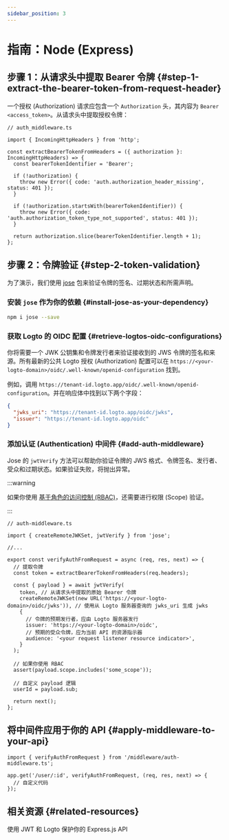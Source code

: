 ```yaml
---
sidebar_position: 3
---
```


# 指南：Node (Express)

## 步骤 1：从请求头中提取 Bearer 令牌 \{#step-1-extract-the-bearer-token-from-request-header}

一个授权 (Authorization) 请求应包含一个 `Authorization` 头，其内容为 `Bearer <access_token>`。从请求头中提取授权令牌：

```tsx
// auth_middleware.ts

import { IncomingHttpHeaders } from 'http';

const extractBearerTokenFromHeaders = ({ authorization }: IncomingHttpHeaders) => {
  const bearerTokenIdentifier = 'Bearer';

  if (!authorization) {
    throw new Error({ code: 'auth.authorization_header_missing', status: 401 });
  }

  if (!authorization.startsWith(bearerTokenIdentifier)) {
    throw new Error({ code: 'auth.authorization_token_type_not_supported', status: 401 });
  }

  return authorization.slice(bearerTokenIdentifier.length + 1);
};
```

## 步骤 2：令牌验证 \{#step-2-token-validation}

为了演示，我们使用 [jose](https://github.com/panva/jose) 包来验证令牌的签名、过期状态和所需声明。

### 安装 `jose` 作为你的依赖 \{#install-jose-as-your-dependency}

```bash
npm i jose --save
```

### 获取 Logto 的 OIDC 配置 \{#retrieve-logtos-oidc-configurations}

你将需要一个 JWK 公钥集和令牌发行者来验证接收到的 JWS 令牌的签名和来源。所有最新的公共 Logto 授权 (Authorization) 配置可以在 `https://<your-logto-domain>/oidc/.well-known/openid-configuration` 找到。

例如，调用 `https://tenant-id.logto.app/oidc/.well-known/openid-configuration`。并在响应体中找到以下两个字段：

```json
{
  "jwks_uri": "https://tenant-id.logto.app/oidc/jwks",
  "issuer": "https://tenant-id.logto.app/oidc"
}
```

### 添加认证 (Authentication) 中间件 \{#add-auth-middleware}

Jose 的 `jwtVerify` 方法可以帮助你验证令牌的 JWS 格式、令牌签名、发行者、受众和过期状态。如果验证失败，将抛出异常。

:::warning

如果你使用 [基于角色的访问控制 (RBAC)](/authorization/role-based-access-control/protect-api-resources-with-rbac)，还需要进行权限 (Scope) 验证。

:::

```tsx
// auth-middleware.ts

import { createRemoteJWKSet, jwtVerify } from 'jose';

//...

export const verifyAuthFromRequest = async (req, res, next) => {
  // 提取令牌
  const token = extractBearerTokenFromHeaders(req.headers);

  const { payload } = await jwtVerify(
    token, // 从请求头中提取的原始 Bearer 令牌
    createRemoteJWKSet(new URL('https://<your-logto-domain>/oidc/jwks')), // 使用从 Logto 服务器查询的 jwks_uri 生成 jwks
    {
      // 令牌的预期发行者，应由 Logto 服务器发行
      issuer: 'https://<your-logto-domain>/oidc',
      // 预期的受众令牌，应为当前 API 的资源指示器
      audience: '<your request listener resource indicator>',
    }
  );

  // 如果你使用 RBAC
  assert(payload.scope.includes('some_scope'));

  // 自定义 payload 逻辑
  userId = payload.sub;

  return next();
};
```

## 将中间件应用于你的 API \{#apply-middleware-to-your-api}

```tsx
import { verifyAuthFromRequest } from '/middleware/auth-middleware.ts';

app.get('/user/:id', verifyAuthFromRequest, (req, res, next) => {
  // 自定义代码
});
```

## 相关资源 \{#related-resources}

<Url href="https://blog.logto.io/protect-your-express-js-api">
  使用 JWT 和 Logto 保护你的 Express.js API
</Url>
